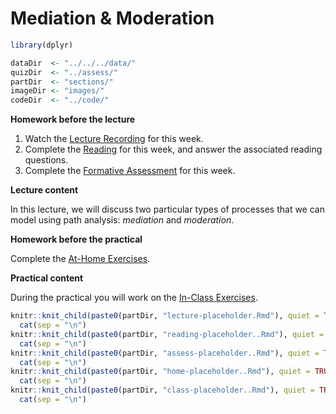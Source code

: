 # Mediation & Moderation

```{r week3_global_options, include = FALSE}
library(dplyr)

dataDir  <- "../../../data/"
quizDir  <- "../assess/"
partDir  <- "sections/"
imageDir <- "images/"
codeDir  <- "../code/"
```

**Homework before the lecture**

1. Watch the [Lecture Recording](lecture-2.html) for this week.
1. Complete the [Reading](reading-2.html) for this week, and answer the 
associated reading questions.
1. Complete the [Formative Assessment](formative-assessment-2.html) for this week.

**Lecture content**

In this lecture, we will discuss two particular types of processes that we can
model using path analysis: *mediation* and *moderation*.

**Homework before the practical**

Complete the [At-Home Exercises](at-home-exercises-2.html). 

**Practical content**

During the practical you will work on the [In-Class Exercises](in-class-exercises-2.html).

<!------------------------------------------------------------------------------
```{r, echo = FALSE, message = FALSE, warning = FALSE, results = "asis"}
knitr::knit_child(paste0(partDir, "w5_lecture.Rmd"), quiet = TRUE) %>%
  cat(sep = "\n")
knitr::knit_child(paste0(partDir, "w5_reading.Rmd"), quiet = TRUE) %>%
  cat(sep = "\n")
knitr::knit_child(paste0(partDir, "w5_assess.Rmd"), quiet = TRUE) %>%
  cat(sep = "\n")
knitr::knit_child(paste0(partDir, "w5_home.Rmd"), quiet = TRUE) %>%
  cat(sep = "\n")
knitr::knit_child(paste0(partDir, "w5_class.Rmd"), quiet = TRUE) %>%
  cat(sep = "\n")
```
------------------------------------------------------------------------------->

```{r, echo = FALSE, message = FALSE, warning = FALSE, results = "asis"}
knitr::knit_child(paste0(partDir, "lecture-placeholder.Rmd"), quiet = TRUE) %>%
  cat(sep = "\n")
knitr::knit_child(paste0(partDir, "reading-placeholder..Rmd"), quiet = TRUE) %>%
  cat(sep = "\n")
knitr::knit_child(paste0(partDir, "assess-placeholder..Rmd"), quiet = TRUE) %>%
  cat(sep = "\n")
knitr::knit_child(paste0(partDir, "home-placeholder..Rmd"), quiet = TRUE) %>%
  cat(sep = "\n")
knitr::knit_child(paste0(partDir, "class-placeholder..Rmd"), quiet = TRUE) %>%
  cat(sep = "\n")
```
